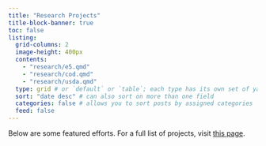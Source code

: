 ```yaml
---
title: "Research Projects"
title-block-banner: true
toc: false
listing: 
  grid-columns: 2
  image-height: 400px
  contents:
    - "research/e5.qmd"
    - "research/cod.qmd"
    - "research/usda.qmd"
  type: grid # or `default` or `table`; each type has its own set of yaml options to include
  sort: "date desc" # can also sort on more than one field
  categories: false # allows you to sort posts by assigned categories 
  feed: false
---
```


Below are some featured efforts. For a full list of projects, visit [this page](research.qmd).

